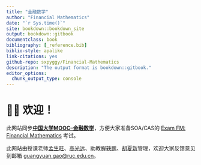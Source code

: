 ```yaml
--- 
title: "金融数学"
author: "Financial Mathematics"
date: "`r Sys.time()`"
site: bookdown::bookdown_site
output: bookdown::gitbook
documentclass: book
bibliography: [_reference.bib]
biblio-style: apalike
link-citations: yes
github-repo: sxpyggy/Financial-Mathematics
description: "The output format is bookdown::gitbook."
editor_options: 
  chunk_output_type: console
---
```


# 👨‍🏫 欢迎！{-}

此网站同步[**中国大学MOOC--金融数学**](https://www.icourse163.org/course/RUC-1463188162)，方便大家准备SOA/CAS的 [Exam FM: Financial Mathematics](https://www.soa.org/education/exam-req/edu-exam-fm-detail/) 考试。

此网站由授课老师[孟生旺](http://stat.ruc.edu.cn/teacher_more.php?id=70&cid=25)、[高光远](http://stat.ruc.edu.cn/teacher_more.php?id=118&cid=25)、助教<u>程轶鹏</u>、<u>胡夏新</u>管理，欢迎大家反馈意见到邮箱 <guangyuan.gao@ruc.edu.cn>。

<!-- ## ⏱️ 随堂测验 {- #exe} -->

<!-- - 由于课程安排，原计划在**12月24日**的第三次随堂测验将变为自测，题目在[<u>此链接</u>](#w17)。 -->

<!-- - 第二次随堂测验（中文）在**11月26日14:05至14:35**，内容为第四章至第七章已讲内容，每章一道题目。请大家携带计算器，分散就座，遵守开卷考试纪律。 -->

<!-- - 第一次随堂测验（中文）在**10月15日14:05至14:20**，内容为第一章至第三章，每章一道题目。请大家携带计算器，分散就座，遵守开卷考试纪律。 -->

<!-- ## 🤔 答疑 {-} -->

<!-- **我定期把同学们的普遍疑问在这里解答，欢迎提问！** -->

<!-- **👉  习题5.17** (2020/12/21) -->

<!-- 答案更正如下 -->

<!-- ```{r,echo=FALSE,out.width="30%",fig.align = 'center'} -->
<!-- knitr::opts_chunk$set(fig.pos = "!H", out.extra = "") -->
<!-- knitr::include_graphics("./plots/517.png") -->
<!-- ``` -->


<!-- **👉  0时刻现金流对久期的影响** (2020/11/25) -->

<!-- 教材图7-1之前的那段话有问题，0时刻的现金流虽然$t=0$，但它的存在（相较于0时刻无现金流）会影响价格，进而影响其他时刻的权重。 -->

<!-- 所以$n$年期期初付等额年金的马考勒久期**不等于**$n-1$年期期末付等额年金的久期。 -->


<!-- **👉  修正内部收益率 modified internal rate of return** (2020/10/24) -->

<!-- 对于某项投资，计投资人现金流出（negative cash flow）按筹资利率$i_1$（financing cost）贴现到零时刻的现值为$P_0(i_1)$，计投资人现金流入（positive cash flow）按再投资利率$i_2$累积到$T$时刻为$S_T(i_2)$。修正内部收益率（MIRR）可通过求解方程$NPV=-P_0(i_1)+S_T(i_2)\times(1+MIRR)^{-T}=0$求得。见书例4-15。 -->

<!-- 如果筹资利率$i_1$未给定，可对现金流出按修正内部收益率（MIRR）贴现。修正内部收益率（MIRR）可通过求解方程$NPV=-P_0(MIRR)+S_T(i_2)\times(1+MIRR)^{-T}=0$求得，其中$P_0(MIRR)$表示现金流出的现值为MIRR的函数。见ppt中victor例子。 -->

<!-- **👉 期末中文考题** (2020/09/26) -->

<!-- ```{r,echo=FALSE,out.width="30%",fig.align = 'center'} -->
<!-- knitr::opts_chunk$set(fig.pos = "!H", out.extra = "") -->
<!-- knitr::include_graphics("./plots/english.png") -->
<!-- ``` -->

<!-- **👉 证明$\frac{1}{a_{\overline{n}\mid}}=\frac{1}{s_{\overline{n}\mid}}+i$** (2020/09/24) -->

<!-- 假设有A, B, C三种年金： -->

<!-- - A：$n$年期期末付等额年金，一共$n$个$\frac{1}{a_{\overline{n}\mid}}$，分别在$t=1,\ldots,n$。A的现值为$$\frac{1}{a_{\overline{n}\mid}} a_{\overline{n}\mid}=1$$ -->

<!-- - B：$n$年期期末付年金，一共$n-1$个$i$和一个$1+i$, 分别在$t=1,\ldots,n$。 B的现值为$$ia_{\overline{n}\mid}+v^n=1.$$ -->

<!-- - C：C为B的“平滑”化年金，即把在时间$t=n$的1转化为$n$个在$t=1,\ldots,n$的等额年金（其在$t=n$的累计值应为1），所以分摊到每个时刻的金额为$\frac{1}{s_{\overline{n}\mid}}$。 “平滑”后的年金为$n$年期期末付等额年金，一共$n$个$\frac{1}{s_{\overline{n}\mid}}+i$。 C和B的现值相同都为1。 -->

<!-- 可见，A和C同为$n$年期期末付等额年金，其现值都为1。所以，它们每期的金额也应该相同： -->
<!-- $$\frac{1}{a_{\overline{n}\mid}}=\frac{1}{s_{\overline{n}\mid}}+i.$$ -->

<!-- **👉 $i$ 和 $d$ 的关系** （2020/09/16） -->

<!-- 很多同学问课件上的这道题目。 -->

<!-- 问题：已知年实际利率为5%。回答下述问题： -->

<!-- （1）100万元贷款在年末的利息是多少？$100\times5%$ -->

<!-- （2）如果在贷款起始日收取利息，应该收取多少利息？$100\times i/(1+i)=100\times d$ -->

<!-- （3）年实际贴现率是多少？$d=i/(1+i)$ -->

<!-- $i$ 和 $d$ 的区别可以理解为 $i$ 是在**期末**付，$d$ 是在**期初**付。$d=i\times v$，即期末 $i$ 的**现值**是 $d$。 -->

<!-- 所以（1）是期末收的利息，（2）是期初收的利息。期初收的利息要比期末收的少，因为银行收到的这部分利息在这一年中还能产生利息，期初收的 $d$ 到期末是 $i$。 -->

<!-- 贴现率 $d$ 的另一种理解就是利息 $i$ 的现值。 -->


<!-- **👉 计算器** （2020/09/10） -->

<!-- 在课堂测验和期末考试，没有对计算器的严格要求，但至少需要科学计算器。大家不需要购买昂贵的可编程计算器，在这门课中，体现不出可编程计算器的优势。 -->

<!-- 建议的计算器是SOA/CAS要求的[计算器](https://www.soa.org/education/exam-req/exam-day-info/edu-id-calculators/)。 -->

<!-- **👉 最终成绩** （2020/09/10） -->

<!-- 1. 平时成绩占40%，期末成绩占60%。 -->

<!-- 2. 平时成绩主要根据课堂点名、课外作业的完成态度、随堂测试的准确度评定。 -->





